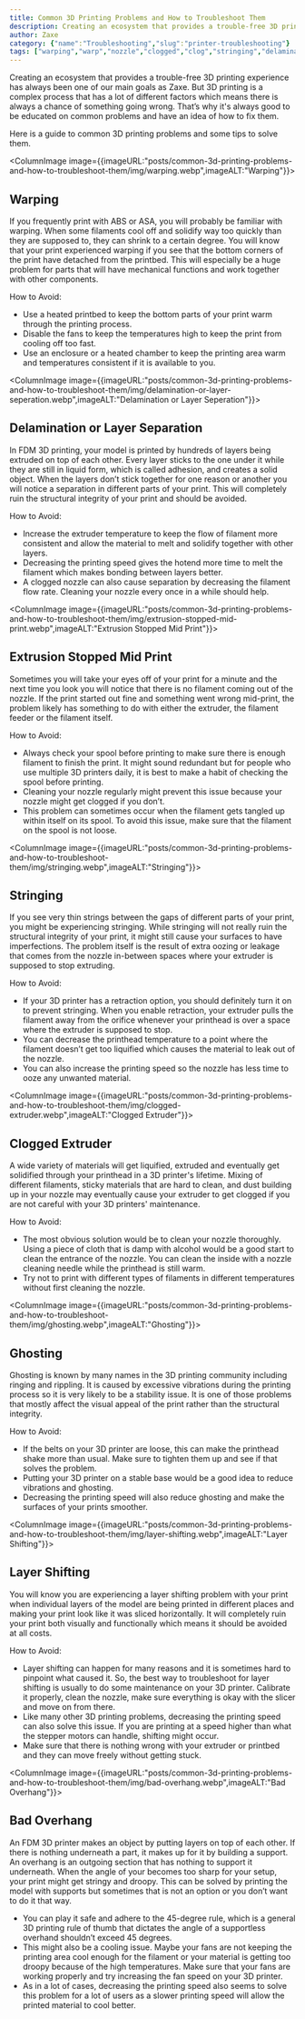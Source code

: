```yaml
---
title: Common 3D Printing Problems and How to Troubleshoot Them
description: Creating an ecosystem that provides a trouble-free 3D printing experience has always been one of our main goals as Zaxe. But 3D printing is a complex process that has a lot of different factors which means there is always a chance of something going wrong.
author: Zaxe
category: {"name":"Troubleshooting","slug":"printer-troubleshooting"}
tags: ["warping","warp","nozzle","clogged","clog","stringing","delamination","ghosting","overhang","layer shifting","shifting"]
---
```


Creating an ecosystem that provides a trouble-free 3D printing experience has always been one of our main goals as Zaxe. But 3D printing is a complex process that has a lot of different factors which means there is always a chance of something going wrong. That’s why it's always good to be educated on common problems and have an idea of how to fix them. 

Here is a guide to common 3D printing problems and some tips to solve them.

<ColumnImage image={{imageURL:"posts/common-3d-printing-problems-and-how-to-troubleshoot-them/img/warping.webp",imageALT:"Warping"}}>
## Warping

If you frequently print with ABS or ASA, you will probably be familiar with warping. When some filaments cool off and solidify way too quickly than they are supposed to, they can shrink to a certain degree. You will know that your print experienced warping if you see that the bottom corners of the print have detached from the printbed. This will especially be a huge problem for parts that will have mechanical functions and work together with other components. 

How to Avoid:

- Use a heated printbed to keep the bottom parts of your print warm through the printing process. 
- Disable the fans to keep the temperatures high to keep the print from cooling off too fast. 
- Use an enclosure or a heated chamber to keep the printing area warm and temperatures consistent if it is available to you. 
</ColumnImage>

<ColumnImage image={{imageURL:"posts/common-3d-printing-problems-and-how-to-troubleshoot-them/img/delamination-or-layer-seperation.webp",imageALT:"Delamination or Layer Seperation"}}>
## Delamination or Layer Separation

In FDM 3D printing, your model is printed by hundreds of layers being extruded on top of each other. Every layer sticks to the one under it while they are still in liquid form, which is called adhesion, and creates a solid object. When the layers don’t stick together for one reason or another you will notice a separation in different parts of your print. This will completely ruin the structural integrity of your print and should be avoided.

How to Avoid:

- Increase the extruder temperature to keep the flow of filament more consistent and allow the material to melt and solidify together with other layers.
- Decreasing the printing speed gives the hotend more time to melt the filament which makes bonding between layers better. 
- A clogged nozzle can also cause separation by decreasing the filament flow rate. Cleaning your nozzle every once in a while should help.
</ColumnImage>

<ColumnImage image={{imageURL:"posts/common-3d-printing-problems-and-how-to-troubleshoot-them/img/extrusion-stopped-mid-print.webp",imageALT:"Extrusion Stopped Mid Print"}}>
## Extrusion Stopped Mid Print

Sometimes you will take your eyes off of your print for a minute and the next time you look you will notice that there is no filament coming out of the nozzle. If the print started out fine and something went wrong mid-print, the problem likely has something to do with either the extruder, the filament feeder or the filament itself. 

How to Avoid:

- Always check your spool before printing to make sure there is enough filament to finish the print. It might sound redundant but for people who use multiple 3D printers daily, it is best to make a habit of checking the spool before printing. 
- Cleaning your nozzle regularly might prevent this issue because your nozzle might get clogged if you don’t. 
- This problem can sometimes occur when the filament gets tangled up within itself on its spool. To avoid this issue, make sure that the filament on the spool is not loose. 
</ColumnImage>

<ColumnImage image={{imageURL:"posts/common-3d-printing-problems-and-how-to-troubleshoot-them/img/stringing.webp",imageALT:"Stringing"}}>
## Stringing

If you see very thin strings between the gaps of different parts of your print, you might be experiencing stringing. While stringing will not really ruin the structural integrity of your print, it might still cause your surfaces to have imperfections. The problem itself is the result of extra oozing or leakage that comes from the nozzle in-between spaces where your extruder is supposed to stop extruding.

How to Avoid:

- If your 3D printer has a retraction option, you should definitely turn it on to prevent stringing. When you enable retraction, your extruder pulls the filament away from the orifice whenever your printhead is over a space where the extruder is supposed to stop. 
- You can decrease the printhead temperature to a point where the filament doesn’t get too liquified which causes the material to leak out of the nozzle. 
- You can also increase the printing speed so the nozzle has less time to ooze any unwanted material. 
</ColumnImage>

<ColumnImage image={{imageURL:"posts/common-3d-printing-problems-and-how-to-troubleshoot-them/img/clogged-extruder.webp",imageALT:"Clogged Extruder"}}>
## Clogged Extruder 

A wide variety of materials will get liquified, extruded and eventually get solidified through your printhead in a 3D printer's lifetime. Mixing of different filaments, sticky materials that are hard to clean, and dust building up in your nozzle may eventually cause your extruder to get clogged if you are not careful with your 3D printers' maintenance.       

How to Avoid:

- The most obvious solution would be to clean your nozzle thoroughly. Using a piece of cloth that is damp with alcohol would be a good start to clean the entrance of the nozzle. You can clean the inside with a nozzle cleaning needle while the printhead is still warm.   
- Try not to print with different types of filaments in different temperatures without first cleaning the nozzle.
</ColumnImage>

<ColumnImage image={{imageURL:"posts/common-3d-printing-problems-and-how-to-troubleshoot-them/img/ghosting.webp",imageALT:"Ghosting"}}>
## Ghosting 

Ghosting is known by many names in the 3D printing community including ringing and rippling. It is caused by excessive vibrations during the printing process so it is very likely to be a stability issue. It is one of those problems that mostly affect the visual appeal of the print rather than the structural integrity.

How to Avoid:

- If the belts on your 3D printer are loose, this can make the printhead shake more than usual. Make sure to tighten them up and see if that solves the problem.
- Putting your 3D printer on a stable base would be a good idea to reduce vibrations and ghosting.
- Decreasing the printing speed will also reduce ghosting and make the surfaces of your prints smoother.
</ColumnImage>

<ColumnImage image={{imageURL:"posts/common-3d-printing-problems-and-how-to-troubleshoot-them/img/layer-shifting.webp",imageALT:"Layer Shifting"}}>
## Layer Shifting 

You will know you are experiencing a layer shifting problem with your print when individual layers of the model are being printed in different places and making your print look like it was sliced horizontally. It will completely ruin your print both visually and functionally which means it should be avoided at all costs. 

How to Avoid:

- Layer shifting can happen for many reasons and it is sometimes hard to pinpoint what caused it. So, the best way to troubleshoot for layer shifting is usually to do some maintenance on your 3D printer. Calibrate it properly, clean the nozzle, make sure everything is okay with the slicer and move on from there. 
- Like many other 3D printing problems, decreasing the printing speed can also solve this issue. If you are printing at a speed higher than what the stepper motors can handle, shifting might occur.
- Make sure that there is nothing wrong with your extruder or printbed and they can move freely without getting stuck.
</ColumnImage>

<ColumnImage image={{imageURL:"posts/common-3d-printing-problems-and-how-to-troubleshoot-them/img/bad-overhang.webp",imageALT:"Bad Overhang"}}>
## Bad Overhang

An FDM 3D printer makes an object by putting layers on top of each other. If there is nothing underneath a part, it makes up for it by building a support. An overhang is an outgoing section that has nothing to support it underneath. When the angle of your becomes too sharp for your setup, your print might get stringy and droopy. This can be solved by printing the model with supports but sometimes that is not an option or you don’t want to do it that way.

- You can play it safe and adhere to the 45-degree rule, which is a general 3D printing rule of thumb that dictates the angle of a supportless overhand shouldn’t exceed 45 degrees. 
- This might also be a cooling issue. Maybe your fans are not keeping the printing area cool enough for the filament or your material is getting too droopy because of the high temperatures. Make sure that your fans are working properly and try increasing the fan speed on your 3D printer. 
- As in a lot of cases, decreasing the printing speed also seems to solve this problem for a lot of users as a slower printing speed will allow the printed material to cool better.
</ColumnImage>

